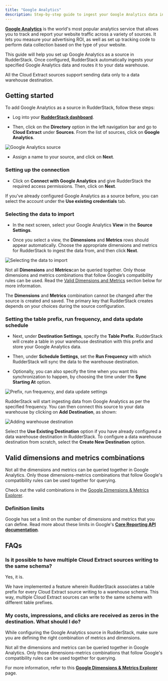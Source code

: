 ```yaml
---
title: "Google Analytics"
description: Step-by-step guide to ingest your Google Analytics data into RudderStack
---
```


[**Google Analytics**](https://analytics.google.com/analytics/web/#/) is the world's most popular analytics service that allows you to track and report your website traffic across a variety of sources. It lets you measure your advertising ROI, as well as set up tracking code to perform data collection based on the type of your website.

This guide will help you set up Google Analytics as a source in RudderStack. Once configured, RudderStack automatically ingests your specified Google Analytics data and routes it to your data warehouse.

<div class="warningBlock">
All the Cloud Extract sources support sending data only to a <Link to="/destinations/warehouse-destinations/">data warehouse destination</Link>.
</div>

## Getting started

To add Google Analytics as a source in RudderStack, follow these steps:

- Log into your [**RudderStack dashboard**](https://app.rudderstack.com).

- Then, click on the **Directory** option in the left navigation bar and go to **Cloud Extract** under **Sources**. From the list of sources, click on **Google Analytics**.

<img src="../../assets/cloud-extract-sources/ga-1.png" alt="Google Analytics source" />

- Assign a name to your source, and click on **Next**.

### Setting up the connection

- Click on **Connect with Google Analytics** and give RudderStack the required access permissions. Then, click on **Next**.

<div class="successBlock">

  If you've already configured Google Analytics as a source before, you can select the account under the <strong>Use existing credentials</strong> tab.
</div>

### Selecting the data to import

- In the next screen, select your Google Analytics **View** in the **Source Settings**.

- Once you select a view, the **Dimensions** and **Metrics** rows should appear automatically. Choose the appropriate dimensions and metrics for RudderStack to ingest the data from, and then click **Next**.

<img src="../../assets/cloud-extract-sources/ga-2.png" alt="Selecting the data to import" />

<div class="warningBlock">

Not all <strong>Dimensions</strong> and <strong>Metrics</strong>can be queried together. Only those dimensions and metrics combinations that follow Google’s compatibility rules can be used. Read the <a href="https://rudderstack.com/docs/sources/extract/google-analytics/#valid-dimensions-and-metrics-combinations">Valid Dimensions and Metrics</a> section below for more information.
</div>

<div class="warningBlock">

The **Dimensions** and **Metrics** combination cannot be changed after the source is created and saved. The primary key that RudderStack creates depends on your choices during the source configuration.
</div>

### Setting the table prefix, run frequency, and data update schedule

- Next, under **Destination Settings**, specify the **Table Prefix**. RudderStack will create a table in your warehouse destination with this prefix and store your Google Analytics data.

- Then, under **Schedule Settings**, set the **Run Frequency** with which RudderStack will sync the data to the warehouse destination.

- Optionally, you can also specify the time when you want this synchronization to happen, by choosing the time under the **Sync Starting At** option.

<img src="../../assets/cloud-extract-sources/ga-3.png" alt="Prefix, run frequency, and data update settings" />

RudderStack will start ingesting data from Google Analytics as per the specified frequency. You can then connect this source to your data warehouse by clicking on **Add Destination**, as shown:

<img src="../../assets/cloud-extract-sources/ga-4.png" alt="Adding warehouse destination" />

<div class="infoBlock">

Select the <strong>Use Existing Destination</strong> option if you have already configured a data warehouse destination in RudderStack. To configure a data warehouse destination from scratch, select the <strong>Create New Destination</strong> option.
</div>

## Valid dimensions and metrics combinations

Not all the dimensions and metrics can be queried together in Google Analytics. Only those dimensions-metrics combinations that follow Google's compatibility rules can be used together for querying.

<div class="infoBlock">

Check out the valid combinations in the <a href="https://ga-dev-tools.appspot.com/dimensions-metrics-explorer/">Google Dimensions & Metrics Explorer</a>.
</div>

### Definition limits

Google has set a limit on the number of dimensions and metrics that you can define. Read more about these limits in Google's [**Core Reporting API documentation**](https://developers.google.com/analytics/devguides/reporting/core/v3/reference#metrics).

## FAQs

### Is it possible to have multiple Cloud Extract sources writing to the same schema?

Yes, it is.

We have implemented a feature wherein RudderStack associates a table prefix for every Cloud Extract source writing to a warehouse schema. This way, multiple Cloud Extract sources can write to the same schema with different table prefixes.

### My costs, impressions, and clicks are received as zeros in the destination. What should I do?

While configuring the Google Analytics source in RudderStack, make sure you are defining the right combination of metrics and dimensions. 

Not all the dimensions and metrics can be queried together in Google Analytics. Only those dimensions-metrics combinations that follow Google's compatibility rules can be used together for querying. 

For more information, refer to this [**Google Dimensions & Metrics Explorer**](https://ga-dev-tools.appspot.com/dimensions-metrics-explorer/) page.


